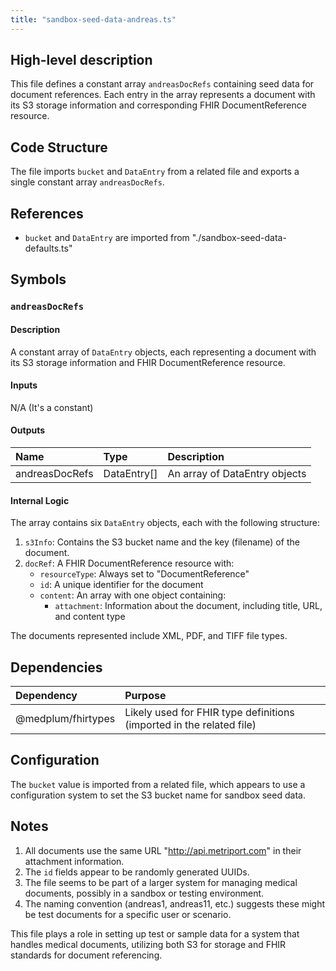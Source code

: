 ```yaml
---
title: "sandbox-seed-data-andreas.ts"
---
```


## High-level description
This file defines a constant array `andreasDocRefs` containing seed data for document references. Each entry in the array represents a document with its S3 storage information and corresponding FHIR DocumentReference resource.

## Code Structure
The file imports `bucket` and `DataEntry` from a related file and exports a single constant array `andreasDocRefs`.

## References
- `bucket` and `DataEntry` are imported from "./sandbox-seed-data-defaults.ts"

## Symbols

### `andreasDocRefs`
#### Description
A constant array of `DataEntry` objects, each representing a document with its S3 storage information and FHIR DocumentReference resource.

#### Inputs
N/A (It's a constant)

#### Outputs
| Name | Type | Description |
|:-----|:-----|:------------|
| andreasDocRefs | DataEntry[] | An array of DataEntry objects |

#### Internal Logic
The array contains six `DataEntry` objects, each with the following structure:
1. `s3Info`: Contains the S3 bucket name and the key (filename) of the document.
2. `docRef`: A FHIR DocumentReference resource with:
   - `resourceType`: Always set to "DocumentReference"
   - `id`: A unique identifier for the document
   - `content`: An array with one object containing:
     - `attachment`: Information about the document, including title, URL, and content type

The documents represented include XML, PDF, and TIFF file types.

## Dependencies
| Dependency | Purpose |
|:-----------|:--------|
| @medplum/fhirtypes | Likely used for FHIR type definitions (imported in the related file) |

## Configuration
The `bucket` value is imported from a related file, which appears to use a configuration system to set the S3 bucket name for sandbox seed data.

## Notes
1. All documents use the same URL "http://api.metriport.com" in their attachment information.
2. The `id` fields appear to be randomly generated UUIDs.
3. The file seems to be part of a larger system for managing medical documents, possibly in a sandbox or testing environment.
4. The naming convention (andreas1, andreas11, etc.) suggests these might be test documents for a specific user or scenario.

This file plays a role in setting up test or sample data for a system that handles medical documents, utilizing both S3 for storage and FHIR standards for document referencing.
